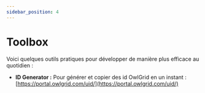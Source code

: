 ```yaml
---
sidebar_position: 4
---
```


# Toolbox

Voici quelques outils pratiques pour développer de manière plus efficace au quotidien :
- **ID Generator :** Pour générer et copier des id OwlGrid en un instant : [https://portal.owlgrid.com/uid/](https://portal.owlgrid.com/uid/)
